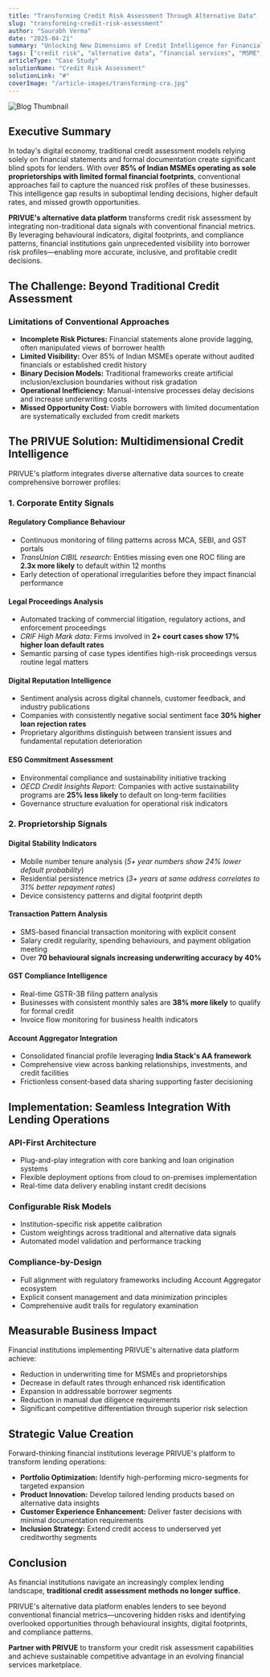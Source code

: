 ```yaml
---
title: "Transforming Credit Risk Assessment Through Alternative Data"
slug: "transforming-credit-risk-assessment"
author: "Saurabh Verma"
date: "2025-04-21"
summary: "Unlocking New Dimensions of Credit Intelligence for Financial Institutions"
tags: ["credit risk", "alternative data", "financial services", "MSME", "analytics"]
articleType: "Case Study"
solutionName: "Credit Risk Assessment"
solutionLink: "#"
coverImage: "/article-images/transforming-cra.jpg"
---
```


![Blog Thumbnail](/articles-test-images/credit-risk-ass.jpg)

## Executive Summary  
In today's digital economy, traditional credit assessment models relying solely on financial statements and formal documentation create significant blind spots for lenders. With over **85% of Indian MSMEs operating as sole proprietorships with limited formal financial footprints**, conventional approaches fail to capture the nuanced risk profiles of these businesses.  
This intelligence gap results in suboptimal lending decisions, higher default rates, and missed growth opportunities.  

**PRIVUE's alternative data platform** transforms credit risk assessment by integrating non-traditional data signals with conventional financial metrics. By leveraging behavioural indicators, digital footprints, and compliance patterns, financial institutions gain unprecedented visibility into borrower risk profiles—enabling more accurate, inclusive, and profitable credit decisions.  


## The Challenge: Beyond Traditional Credit Assessment  

### Limitations of Conventional Approaches  
- **Incomplete Risk Pictures:** Financial statements alone provide lagging, often manipulated views of borrower health  
- **Limited Visibility:** Over 85% of Indian MSMEs operate without audited financials or established credit history  
- **Binary Decision Models:** Traditional frameworks create artificial inclusion/exclusion boundaries without risk gradation  
- **Operational Inefficiency:** Manual-intensive processes delay decisions and increase underwriting costs  
- **Missed Opportunity Cost:** Viable borrowers with limited documentation are systematically excluded from credit markets  


## The PRIVUE Solution: Multidimensional Credit Intelligence  

PRIVUE's platform integrates diverse alternative data sources to create comprehensive borrower profiles:  

### 1. Corporate Entity Signals  

#### Regulatory Compliance Behaviour  
- Continuous monitoring of filing patterns across MCA, SEBI, and GST portals  
- *TransUnion CIBIL research:* Entities missing even one ROC filing are **2.3x more likely** to default within 12 months  
- Early detection of operational irregularities before they impact financial performance  

#### Legal Proceedings Analysis  
- Automated tracking of commercial litigation, regulatory actions, and enforcement proceedings  
- *CRIF High Mark data:* Firms involved in **2+ court cases show 17% higher loan default rates**  
- Semantic parsing of case types identifies high-risk proceedings versus routine legal matters  

#### Digital Reputation Intelligence  
- Sentiment analysis across digital channels, customer feedback, and industry publications  
- Companies with consistently negative social sentiment face **30% higher loan rejection rates**  
- Proprietary algorithms distinguish between transient issues and fundamental reputation deterioration  

#### ESG Commitment Assessment  
- Environmental compliance and sustainability initiative tracking  
- *OECD Credit Insights Report:* Companies with active sustainability programs are **25% less likely** to default on long-term facilities  
- Governance structure evaluation for operational risk indicators  


### 2. Proprietorship Signals  

#### Digital Stability Indicators  
- Mobile number tenure analysis (*5+ year numbers show 24% lower default probability*)  
- Residential persistence metrics (*3+ years at same address correlates to 31% better repayment rates*)  
- Device consistency patterns and digital footprint depth  

#### Transaction Pattern Analysis  
- SMS-based financial transaction monitoring with explicit consent  
- Salary credit regularity, spending behaviours, and payment obligation meeting  
- Over **70 behavioural signals increasing underwriting accuracy by 40%**  

#### GST Compliance Intelligence  
- Real-time GSTR-3B filing pattern analysis  
- Businesses with consistent monthly sales are **38% more likely** to qualify for formal credit  
- Invoice flow monitoring for business health indicators  

#### Account Aggregator Integration  
- Consolidated financial profile leveraging **India Stack's AA framework**  
- Comprehensive view across banking relationships, investments, and credit facilities  
- Frictionless consent-based data sharing supporting faster decisioning  


## Implementation: Seamless Integration With Lending Operations  

### API-First Architecture  
- Plug-and-play integration with core banking and loan origination systems  
- Flexible deployment options from cloud to on-premises implementation  
- Real-time data delivery enabling instant credit decisions  

### Configurable Risk Models  
- Institution-specific risk appetite calibration  
- Custom weightings across traditional and alternative data signals  
- Automated model validation and performance tracking  

### Compliance-by-Design  
- Full alignment with regulatory frameworks including Account Aggregator ecosystem  
- Explicit consent management and data minimization principles  
- Comprehensive audit trails for regulatory examination  


## Measurable Business Impact  

Financial institutions implementing PRIVUE's alternative data platform achieve:  
- Reduction in underwriting time for MSMEs and proprietorships  
- Decrease in default rates through enhanced risk identification  
- Expansion in addressable borrower segments  
- Reduction in manual due diligence requirements  
- Significant competitive differentiation through superior risk selection  


## Strategic Value Creation  

Forward-thinking financial institutions leverage PRIVUE's platform to transform lending operations:  
- **Portfolio Optimization:** Identify high-performing micro-segments for targeted expansion  
- **Product Innovation:** Develop tailored lending products based on alternative data insights  
- **Customer Experience Enhancement:** Deliver faster decisions with minimal documentation requirements  
- **Inclusion Strategy:** Extend credit access to underserved yet creditworthy segments  


## Conclusion  

As financial institutions navigate an increasingly complex lending landscape, **traditional credit assessment methods no longer suffice.**  

PRIVUE's alternative data platform enables lenders to see beyond conventional financial metrics—uncovering hidden risks and identifying overlooked opportunities through behavioural insights, digital footprints, and compliance patterns.  

**Partner with PRIVUE** to transform your credit risk assessment capabilities and achieve sustainable competitive advantage in an evolving financial services marketplace.  
